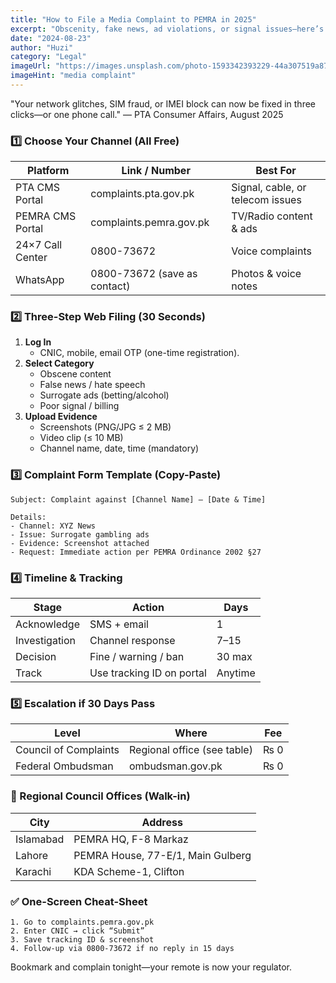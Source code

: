```yaml
---
title: "How to File a Media Complaint to PEMRA in 2025"
excerpt: "Obscenity, fake news, ad violations, or signal issues—here’s how to report TV, radio, or cable without leaving your couch."
date: "2024-08-23"
author: "Huzi"
category: "Legal"
imageUrl: "https://images.unsplash.com/photo-1593342393229-44a307519a87?q=80&w=1770&auto=format&fit=crop&ixlib=rb-4.0.3&ixid=M3wxMjA3fDB8MHxwaG90by1wYWdlfHx8fGVufDB8fHx8fA%3D%3D"
imageHint: "media complaint"
---
```


"Your network glitches, SIM fraud, or IMEI block can now be fixed in three clicks—or one phone call."
— PTA Consumer Affairs, August 2025

### 1️⃣ Choose Your Channel (All Free)

| Platform         | Link / Number                         | Best For                       |
| ---------------- | ------------------------------------- | ------------------------------ |
| PTA CMS Portal   | complaints.pta.gov.pk                 | Signal, cable, or telecom issues |
| PEMRA CMS Portal | complaints.pemra.gov.pk               | TV/Radio content & ads         |
| 24×7 Call Center | 0800-73672                            | Voice complaints               |
| WhatsApp         | 0800-73672 (save as contact)            | Photos & voice notes           |

### 2️⃣ Three-Step Web Filing (30 Seconds)

1.  **Log In**
    *   CNIC, mobile, email OTP (one-time registration).
2.  **Select Category**
    *   Obscene content
    *   False news / hate speech
    *   Surrogate ads (betting/alcohol)
    *   Poor signal / billing
3.  **Upload Evidence**
    *   Screenshots (PNG/JPG ≤ 2 MB)
    *   Video clip (≤ 10 MB)
    *   Channel name, date, time (mandatory)

### 3️⃣ Complaint Form Template (Copy-Paste)

```
Subject: Complaint against [Channel Name] – [Date & Time]

Details:
- Channel: XYZ News
- Issue: Surrogate gambling ads
- Evidence: Screenshot attached
- Request: Immediate action per PEMRA Ordinance 2002 §27
```

### 4️⃣ Timeline & Tracking

| Stage         | Action             | Days    |
| ------------- | ------------------ | ------- |
| Acknowledge   | SMS + email        | 1       |
| Investigation | Channel response   | 7–15    |
| Decision      | Fine / warning / ban | 30 max  |
| Track         | Use tracking ID on portal | Anytime |

### 5️⃣ Escalation if 30 Days Pass

| Level                | Where                       | Fee  |
| -------------------- | --------------------------- | ---- |
| Council of Complaints  | Regional office (see table) | ₨ 0  |
| Federal Ombudsman    | ombudsman.gov.pk            | ₨ 0  |

### 📍 Regional Council Offices (Walk-in)

| City        | Address                          |
| ----------- | -------------------------------- |
| Islamabad   | PEMRA HQ, F-8 Markaz             |
| Lahore      | PEMRA House, 77-E/1, Main Gulberg |
| Karachi     | KDA Scheme-1, Clifton            |

### ✅ One-Screen Cheat-Sheet

```
1. Go to complaints.pemra.gov.pk
2. Enter CNIC → click “Submit”
3. Save tracking ID & screenshot
4. Follow-up via 0800-73672 if no reply in 15 days
```

Bookmark and complain tonight—your remote is now your regulator.